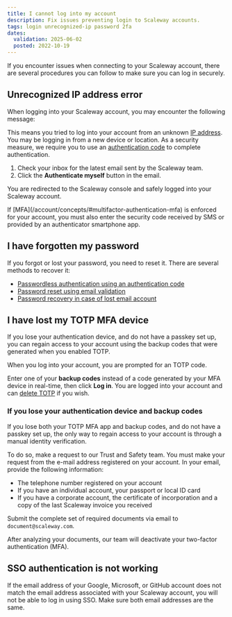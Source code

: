 ```yaml
---
title: I cannot log into my account
description: Fix issues preventing login to Scaleway accounts.
tags: login unrecognized-ip password 2fa
dates:
  validation: 2025-06-02
  posted: 2022-10-19
---
```



If you encounter issues when connecting to your Scaleway account, there are several procedures you can follow to make sure you can log in securely.

## Unrecognized IP address error
When logging into your Scaleway account, you may encounter the following message:

<Lightbox image={image} alt="" />

This means you tried to log into your account from an unknown [IP address](/public-gateways/concepts/#ip-address). You may be logging in from a new device or location. As a security measure, we require you to use an [authentication code](/account/how-to/log-in-to-the-console/) to complete authentication.

1. Check your inbox for the latest email sent by the Scaleway team.
2. Click the **Authenticate myself** button in the email.

You are redirected to the Scaleway console and safely logged into your Scaleway account.

<Message type="note">
If [MFA](/account/concepts/#multifactor-authentication-mfa) is enforced for your account, you must also enter the security code received by SMS or provided by an authenticator smartphone app.
</Message>

## I have forgotten my password

If you forgot or lost your password, you need to reset it. There are several methods to recover it:
  - [Passwordless authentication using an authentication code](/account/how-to/log-in-to-the-console/)
  - [Password reset using email validation](/account/how-to/recover-a-lost-password/#reset-your-password-using-email-validation)
  - [Password recovery in case of lost email account](/account/how-to/recover-a-lost-password/#recover-your-password-if-you-lost-access-to-your-email-account)

## I have lost my TOTP MFA device

If you lose your authentication device, and do not have a passkey set up, you can regain access to your account using the backup codes that were generated when you enabled TOTP.

When you log into your account, you are prompted for an TOTP code.

Enter one of your **backup codes** instead of a code generated by your MFA device in real-time, then click **Log in**. You are logged into your account and can [delete TOTP](/account/how-to/use-2fa/#how-to-delete-totp) if you wish.

### If you lose your authentication device and backup codes

If you lose both your TOTP MFA app and backup codes, and do not have a passkey set up, the only way to regain access to your account is through a manual identity verification.

To do so, make a request to our Trust and Safety team. You must make your request from the e-mail address registered on your account. In your email, provide the following information:

- The telephone number registered on your account
- If you have an individual account, your passport or local ID card
- If you have a corporate account, the certificate of incorporation and a copy of the last Scaleway invoice you received

Submit the complete set of required documents via email to `document@scaleway.com`.

After analyzing your documents, our team will deactivate your two-factor authentication (MFA).

## SSO authentication is not working

If the email address of your Google, Microsoft, or GitHub account does not match the email address associated with your Scaleway account, you will not be able to log in using SSO. Make sure both email addresses are the same.